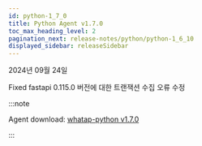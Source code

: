 ```yaml
---
id: python-1_7_0
title: Python Agent v1.7.0
toc_max_heading_level: 2
pagination_next: release-notes/python/python-1_6_10
displayed_sidebar: releaseSidebar
---
```


2024년 09월 24일

<Status priority='0'>Fixed</Status> fastapi 0.115.0 버전에 대한 트랜잭션 수집 오류 수정

:::note

Agent download: [whatap-python v1.7.0](https://pypi.org/project/whatap-python/1.7.0/)

:::
